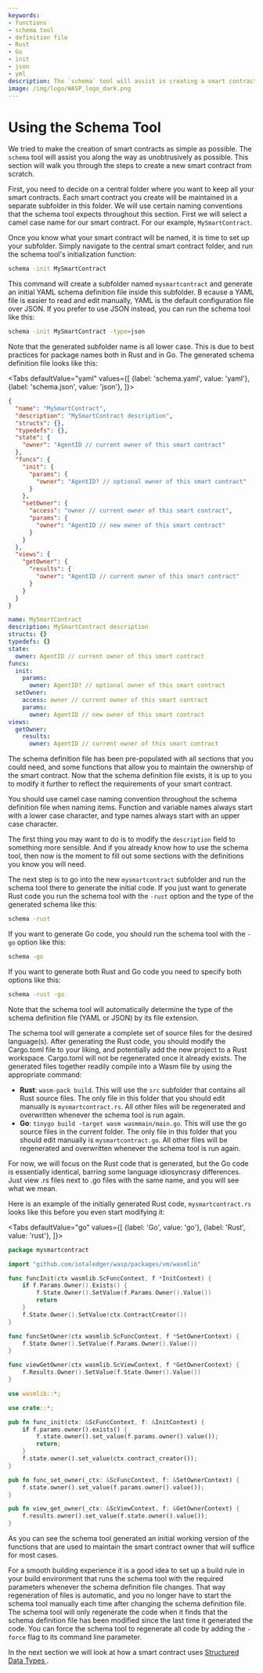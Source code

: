 ```yaml
---
keywords:
- functions
- schema tool
- definition file
- Rust
- Go
- init
- json
- yml
description: The `schema` tool will assist in creating a smart contract unobtrusively as possible.
image: /img/logo/WASP_logo_dark.png
---
```


# Using the Schema Tool

We tried to make the creation of smart contracts as simple as possible. The `schema`
tool will assist you along the way as unobtrusively as possible. This section will walk you
through the steps to create a new smart contract from scratch.

First, you need to decide on a central folder where you want to keep all your smart contracts. Each
smart contract you create will be maintained in a separate subfolder in this folder. We
will use certain naming conventions that the schema tool expects throughout this section.
First we will select a camel case name for our smart contract. For our example, `MySmartContract`.

Once you know what your smart contract will be named, it is time to set up your subfolder.
Simply navigate to the central smart contract folder, and run the schema tool's
initialization function:

```bash
schema -init MySmartContract
```

This command will create a subfolder named `mysmartcontract` and generate an initial YAML
schema definition file inside this subfolder. B ecause a YAML file is easier to read and edit manually,
YAML is the default configuration file over JSON. If you prefer to use JSON instead, you can run the schema tool like this:

```bash
schema -init MySmartContract -type=json
```

Note that the generated subfolder name is all lower case. This is due to best practices
for package names both in Rust and in Go. The generated schema definition file looks like
this:

<Tabs defaultValue="yaml"
      values={[
          {label: 'schema.yaml', value: 'yaml'},
          {label: 'schema.json', value: 'json'},
      ]}>

<TabItem value="json">

```json
{
  "name": "MySmartContract",
  "description": "MySmartContract description",
  "structs": {},
  "typedefs": {},
  "state": {
    "owner": "AgentID // current owner of this smart contract"
  },
  "funcs": {
    "init": {
      "params": {
        "owner": "AgentID? // optional owner of this smart contract"
      }
    },
    "setOwner": {
      "access": "owner // current owner of this smart contract",
      "params": {
        "owner": "AgentID // new owner of this smart contract"
      }
    }
  },
  "views": {
    "getOwner": {
      "results": {
        "owner": "AgentID // current owner of this smart contract"
      }
    }
  }
}
```

</TabItem>
<TabItem value="yaml">

```yaml
name: MySmartContract
description: MySmartContract description
structs: {}
typedefs: {}
state:
  owner: AgentID // current owner of this smart contract
funcs:
  init:
    params:
      owner: AgentID? // optional owner of this smart contract
  setOwner:
    access: owner // current owner of this smart contract
    params:
      owner: AgentID // new owner of this smart contract
views:
  getOwner:
    results:
      owner: AgentID // current owner of this smart contract
```

</TabItem>
</Tabs>

The schema definition file has been pre-populated with all sections that you could need,
and some functions that allow you to maintain the ownership of the smart contract. Now
that the schema definition file exists, it is up to you to modify it further to reflect the
requirements of your smart contract.

You should use camel case naming convention throughout the schema definition file when naming
items. Function and variable names always start with a lower case character, and type
names always start with an upper case character.

The first thing you may want to do is to modify the `description` field to something more sensible.
And if you already know how to use the schema tool, then now is the moment to fill out some sections with the definitions you know
you will need.

The next step is to go into the new `mysmartcontract` subfolder and run the schema tool
there to generate the initial code. If you just want to generate Rust code you run the
schema tool with the `-rust` option and the type of the generated schema like this:

```bash
schema -rust
```

If you want to generate Go code,  you should run the schema tool with the `-go` option like
this:

```bash
schema -go
```

If you want to generate both Rust and Go code you need to specify both options like
this:

```bash
schema -rust -go
```

Note that the schema tool will automatically determine the type of the schema definition
file (YAML or JSON) by its file extension.

The schema tool will generate a complete set of source files for the desired language(s).
After generating the Rust code, you should modify the Cargo.toml file to
your liking, and potentially add the new project to a Rust workspace. Cargo.toml will not
be regenerated once it already exists. The generated files together readily compile into a
Wasm file by using the appropriate command:

- **Rust**: `wasm-pack build`. This will use the `src` subfolder that contains all Rust
  source files. The only file in this folder that you should edit manually is
  `mysmartcontract.rs`. All other files will be regenerated and overwritten whenever the
  schema tool is run again.
- **Go**: `tinygo build -target wasm wasmmain/main.go`. This will use the go source files
  in the current folder. The only file in this folder that you should edit manually is
  `mysmartcontract.go`. All other files will be regenerated and overwritten whenever the
  schema tool is run again.

For now, we will focus on the Rust code that is generated, but the Go code is essentially
identical, barring some language idiosyncrasy differences. Just view .rs files next to .go
files with the same name, and you will see what we mean.

Here is an example of the initially generated Rust code, `mysmartcontract.rs`
looks like this before you even start modifying it:

<Tabs defaultValue="go"
	values={[
		{label: 'Go', value: 'go'},
		{label: 'Rust', value: 'rust'},
	]}>

<TabItem value="go">

```go
package mysmartcontract

import "github.com/iotaledger/wasp/packages/vm/wasmlib"

func funcInit(ctx wasmlib.ScFuncContext, f *InitContext) {
	if f.Params.Owner().Exists() {
		f.State.Owner().SetValue(f.Params.Owner().Value())
		return
	}
	f.State.Owner().SetValue(ctx.ContractCreator())
}

func funcSetOwner(ctx wasmlib.ScFuncContext, f *SetOwnerContext) {
	f.State.Owner().SetValue(f.Params.Owner().Value())
}

func viewGetOwner(ctx wasmlib.ScViewContext, f *GetOwnerContext) {
	f.Results.Owner().SetValue(f.State.Owner().Value())
}
```

</TabItem>
<TabItem value="rust">

```rust
use wasmlib::*;

use crate::*;

pub fn func_init(ctx: &ScFuncContext, f: &InitContext) {
    if f.params.owner().exists() {
        f.state.owner().set_value(f.params.owner().value());
        return;
    }
    f.state.owner().set_value(ctx.contract_creator());
}

pub fn func_set_owner(_ctx: &ScFuncContext, f: &SetOwnerContext) {
    f.state.owner().set_value(f.params.owner().value());
}

pub fn view_get_owner(_ctx: &ScViewContext, f: &GetOwnerContext) {
    f.results.owner().set_value(f.state.owner().value());
}
```

</TabItem>
</Tabs>

As you can see the schema tool generated an initial working version of the functions that
are used to maintain the smart contract owner that will suffice for most cases.

For a smooth building experience it is a good idea to set up a build rule in your build
environment that runs the schema tool with the required parameters whenever the schema
definition file changes. That way regeneration of files is automatic, and you no longer
have to start the schema tool manually each time after changing the schema definition
file. The schema tool will only regenerate the code when it finds that the
schema definition file has been modified since the last time it generated the code.
You can force the schema tool to regenerate all code by adding the `-force` flag to its
command line parameter.

In the next section we will look at how a smart contract uses [Structured Data Types
](structs.mdx).
